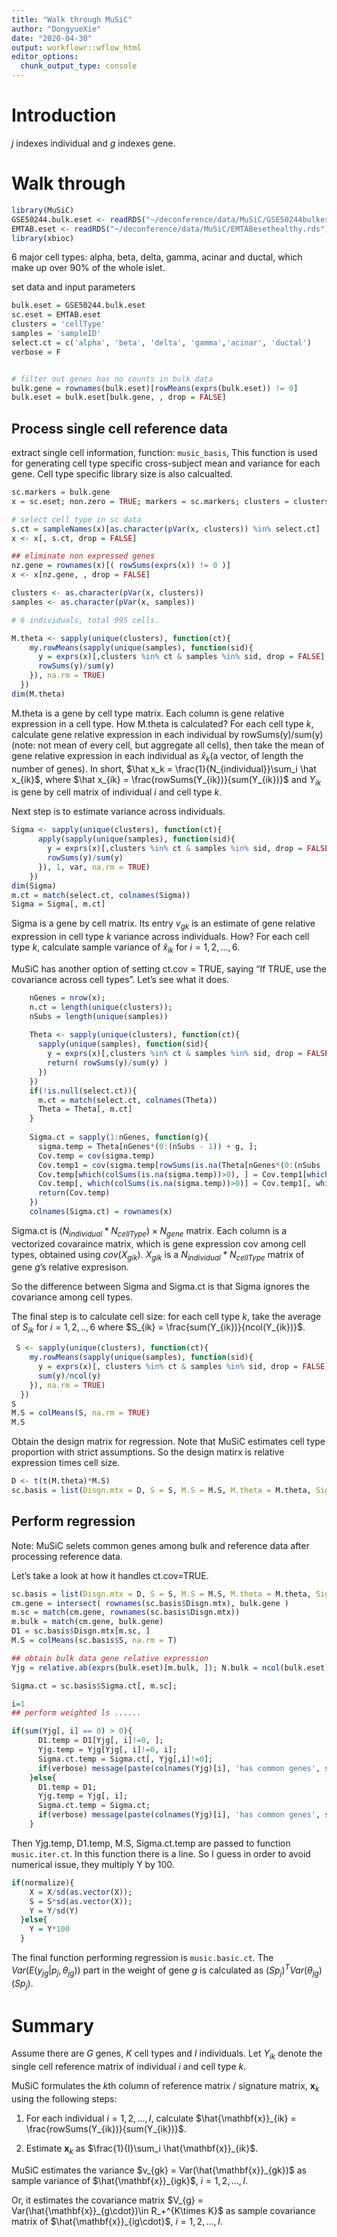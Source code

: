 ```yaml
---
title: "Walk through MuSiC"
author: "DongyueXie"
date: "2020-04-30"
output: workflowr::wflow_html
editor_options:
  chunk_output_type: console
---
```


# Introduction

\begin{array}{*{20}{l}} {\mathrm{Var}\left[ {Y_{jg}|{\boldsymbol{p}}_j} \right]} \hfill & = \hfill & {E\left[ {\mathrm{Var}\left[ {Y_{jg}{\mathrm{|}}{\boldsymbol{p}}_j,\,{\boldsymbol{\theta }}_{jg}} \right]} \right] + \mathrm{Var}\left[ {E\left[ {Y_{jg}|{\boldsymbol{p}}_j,\,{\boldsymbol{\theta }}_{jg}} \right]} \right]} \hfill \\ {} \hfill & = \hfill & {C_j^2\delta _{jg}^2 + \mathrm{Var}\left[ {C_j \cdot \mathop {\sum }\limits_{k = 1}^K p_{jk}\,S_k\,\theta _{jg}^k} \right]} \hfill \\ {} \hfill & = \hfill & {C_j^2\delta _{jg}^2 + C_j^2 \cdot \mathop {\sum }\limits_{k = 1}^K p_{jk}^2\,S_k^2\,\mathrm{Var}\left[ {\theta _{jg}^k} \right] = C_j^2\delta _{jg}^2 + C_j^2\mathop {\sum }\limits_{k = 1}^K p_{jk}^2S_k^2\,\sigma _{gk}^2} \hfill \\ {} \hfill & = \hfill & 1/w_{jg} \hfill \end{array}

$j$ indexes individual and $g$ indexes gene.

# Walk through

```r
library(MuSiC)
GSE50244.bulk.eset <- readRDS("~/deconference/data/MuSiC/GSE50244bulkeset.rds")
EMTAB.eset <- readRDS("~/deconference/data/MuSiC/EMTABesethealthy.rds")
library(xbioc)
```

6 major cell types: alpha, beta, delta, gamma, acinar and ductal, which make up over 90% of the whole islet.

set data and input parameters

```r
bulk.eset = GSE50244.bulk.eset
sc.eset = EMTAB.eset
clusters = 'cellType'
samples = 'sampleID'
select.ct = c('alpha', 'beta', 'delta', 'gamma','acinar', 'ductal')
verbose = F


# filter out genes has no counts in bulk data
bulk.gene = rownames(bulk.eset)[rowMeans(exprs(bulk.eset)) != 0]
bulk.eset = bulk.eset[bulk.gene, , drop = FALSE]
```

##  Process single cell reference data

extract single cell information, function: `music_basis`, This function is used for generating cell type specific cross-subject mean and variance for each gene. Cell type specific library size is also calcualted.

```r
sc.markers = bulk.gene
x = sc.eset; non.zero = TRUE; markers = sc.markers; clusters = clusters; samples = samples; select.ct = select.ct; cell_size = NULL; ct.cov = NULL; verbose = verbose

# select cell type in sc data
s.ct = sampleNames(x)[as.character(pVar(x, clusters)) %in% select.ct]
x <- x[, s.ct, drop = FALSE]

## eliminate non expressed genes
nz.gene = rownames(x)[( rowSums(exprs(x)) != 0 )]
x <- x[nz.gene, , drop = FALSE]

clusters <- as.character(pVar(x, clusters))
samples <- as.character(pVar(x, samples))

# 6 individuals, total 995 cells.

M.theta <- sapply(unique(clusters), function(ct){
    my.rowMeans(sapply(unique(samples), function(sid){
      y = exprs(x)[,clusters %in% ct & samples %in% sid, drop = FALSE]
      rowSums(y)/sum(y)
    }), na.rm = TRUE)
  })
dim(M.theta)
```

M.theta is a gene by cell type matrix. Each column is gene relative expression in a cell type. How M.theta is calculated? For each cell type $k$, calculate gene relative expression in each individual by rowSums(y)/sum(y) (note: not mean of every cell, but aggregate all cells), then take the mean of gene relative expression in each individual as $\hat x_{k}$(a vector, of length the number of genes). In short, $\hat x_k = \frac{1}{N_{individual}}\sum_i \hat x_{ik}$, where $\hat x_{ik} = \frac{rowSums(Y_{ik})}{sum(Y_{ik})}$ and $Y_{ik}$ is gene by cell matrix of individual $i$ and cell type $k$. 



Next step is to estimate variance across individuals. 

```r
Sigma <- sapply(unique(clusters), function(ct){
      apply(sapply(unique(samples), function(sid){
        y = exprs(x)[,clusters %in% ct & samples %in% sid, drop = FALSE]
        rowSums(y)/sum(y)
      }), 1, var, na.rm = TRUE)
    })
dim(Sigma)
m.ct = match(select.ct, colnames(Sigma))
Sigma = Sigma[, m.ct]
```


Sigma is a gene by cell matrix. Its entry $v_{gk}$ is an estimate of gene relative expression in cell type $k$ variance across individuals. How? For each cell type $k$,  calculate sample variance of $\hat x_{ik}$ for $i=1,2,...,6$.

MuSiC has another option of setting ct.cov = TRUE, saying  "If TRUE, use the covariance across cell types". Let's see what it does.

```r
    nGenes = nrow(x);
    n.ct = length(unique(clusters));
    nSubs = length(unique(samples))
    
    Theta <- sapply(unique(clusters), function(ct){
      sapply(unique(samples), function(sid){
        y = exprs(x)[,clusters %in% ct & samples %in% sid, drop = FALSE]
        return( rowSums(y)/sum(y) )
      })
    })
    if(!is.null(select.ct)){
      m.ct = match(select.ct, colnames(Theta))
      Theta = Theta[, m.ct]
    }
    
    Sigma.ct = sapply(1:nGenes, function(g){
      sigma.temp = Theta[nGenes*(0:(nSubs - 1)) + g, ];
      Cov.temp = cov(sigma.temp)
      Cov.temp1 = cov(sigma.temp[rowSums(is.na(Theta[nGenes*(0:(nSubs - 1)) + 1, ])) == 0, ])
      Cov.temp[which(colSums(is.na(sigma.temp))>0), ] = Cov.temp1[which(colSums(is.na(sigma.temp))>0), ]
      Cov.temp[, which(colSums(is.na(sigma.temp))>0)] = Cov.temp1[, which(colSums(is.na(sigma.temp))>0)]
      return(Cov.temp)
    })
    colnames(Sigma.ct) = rownames(x)
```

Sigma.ct is $(N_{individual}*N_{cell Type})\times N_{gene}$ matrix. Each column is a vectorized covaraince matrix, which is gene expression cov among cell types, obtained using $cov(X_{gik})$. $X_{gik}$ is a  $N_{individual}*N_{cell Type}$ matrix of gene $g$'s relative expresison.

So the difference between Sigma and Sigma.ct is that Sigma ignores the covariance among cell types. 

The final step is to calculate cell size: for each cell type $k$, take the average of $S_{ik}$ for $i=1,2,..,6$ where $S_{ik} = \frac{sum(Y_{ik})}{ncol(Y_{ik})}$.

```r
 S <- sapply(unique(clusters), function(ct){
    my.rowMeans(sapply(unique(samples), function(sid){
      y = exprs(x)[, clusters %in% ct & samples %in% sid, drop = FALSE]
      sum(y)/ncol(y)
    }), na.rm = TRUE)
  })
S
M.S = colMeans(S, na.rm = TRUE)
M.S
```

Obtain the design matrix for regression. Note that MuSiC estimates cell type proportion with strict assumptions. So the design matirx is relative expression times cell size.

```r
D <- t(t(M.theta)*M.S)
sc.basis = list(Disgn.mtx = D, S = S, M.S = M.S, M.theta = M.theta, Sigma = Sigma)
```


## Perform regression

Note: MuSiC selets common genes among bulk and reference data after processing reference data. 

Let's take a look at how it handles ct.cov=TRUE.


```r
sc.basis = list(Disgn.mtx = D, S = S, M.S = M.S, M.theta = M.theta, Sigma.ct = Sigma.ct)
cm.gene = intersect( rownames(sc.basis$Disgn.mtx), bulk.gene )
m.sc = match(cm.gene, rownames(sc.basis$Disgn.mtx))
m.bulk = match(cm.gene, bulk.gene)
D1 = sc.basis$Disgn.mtx[m.sc, ] 
M.S = colMeans(sc.basis$S, na.rm = T)

## obtain bulk data gene relative expression
Yjg = relative.ab(exprs(bulk.eset)[m.bulk, ]); N.bulk = ncol(bulk.eset)

Sigma.ct = sc.basis$Sigma.ct[, m.sc];

i=1
## perform weighted ls ......

if(sum(Yjg[, i] == 0) > 0){
      D1.temp = D1[Yjg[, i]!=0, ];
      Yjg.temp = Yjg[Yjg[, i]!=0, i];
      Sigma.ct.temp = Sigma.ct[, Yjg[,i]!=0];
      if(verbose) message(paste(colnames(Yjg)[i], 'has common genes', sum(Yjg[, i] != 0), '...') )
    }else{
      D1.temp = D1;
      Yjg.temp = Yjg[, i];
      Sigma.ct.temp = Sigma.ct;
      if(verbose) message(paste(colnames(Yjg)[i], 'has common genes', sum(Yjg[, i] != 0), '...'))
    }
```

Then Yjg.temp, D1.temp, M.S, Sigma.ct.temp are passed to function `music.iter.ct`. In this function there is a line. So I guess in order to avoid numerical issue, they multiply Y by 100. 

```r
if(normalize){
    X = X/sd(as.vector(X));
    S = S*sd(as.vector(X));
    Y = Y/sd(Y)
  }else{
    Y = Y*100
  }
```


The final function performing regression is `music.basic.ct`. The $Var(E(y_{jg}|p_j,\theta_{jg}))$ part in the weight of gene $g$ is calculated as $(Sp_j)^TVar(\theta_{jg})(Sp_j)$.


# Summary

Assume there are $G$ genes, $K$ cell types and $I$ individuals. Let $Y_{ik}$ denote the single cell reference matrix of individual $i$ and cell type $k$.

MuSiC formulates the $k$th column of reference matrix / signature matrix, $\mathbf{x}_k$ using the following steps: 

1. For each individual $i=1,2,...,I$,  calculate $\hat{\mathbf{x}}_{ik} = \frac{rowSums(Y_{ik})}{sum(Y_{ik})}$. 

2. Estimate $\mathbf{x}_k$ as $\frac{1}{I}\sum_i \hat{\mathbf{x}}_{ik}$. 


MuSiC estimates the variance $v_{gk} = Var(\hat{\mathbf{x}}_{gk})$ as sample variance of $\hat{\mathbf{x}}_{igk}$, $i=1,2,...,I$.

Or, it estimates the covariance matrix $V_{g} = Var(\hat{\mathbf{x}}_{g\cdot})\in R_+^{K\times K}$ as sample covariance matrix of $\hat{\mathbf{x}}_{ig\cdot}$, $i=1,2,...,I$.



